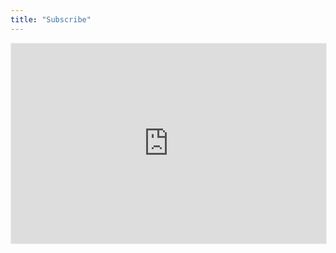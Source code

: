 ```yaml
---
title: "Subscribe"
---
```


<iframe src="https://aiafterhours.substack.com/embed" width="100%" height="320" style="border:1px solid #EEE; background:white;" frameborder="0" scrolling="no"></iframe>